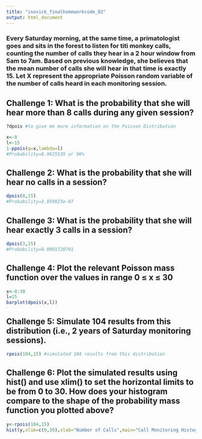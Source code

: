 ```yaml
---
title: "inovick_finalhomeworkcode_02"
output: html_document
---
```


### Every Saturday morning, at the same time, a primatologist goes and sits in the forest to listen for titi monkey calls, counting the number of calls they hear in a 2 hour window from 5am to 7am. Based on previous knowledge, she believes that the mean number of calls she will hear in that time is exactly 15. Let X represent the appropriate Poisson random variable of the number of calls heard in each monitoring session.

## Challenge 1: What is the probability that she will hear more than 8 calls during any given session?
```r
?dpois #to give me more information on the Poisson Distribution

x<-8
l<-15
1-ppois(q=x,lambda=l) 
#Probability=0.9625535 or 96%
```

## Challenge 2: What is the probability that she will hear no calls in a session?

```r
dpois(0,15)
#Probability=3.059023e-07
```
## Challenge 3: What is the probability that she will hear exactly 3 calls in a session?
```r
dpois(3,15)
#Probability=0.0001720701
```
## Challenge 4: Plot the relevant Poisson mass function over the values in range 0 ≤ x ≤ 30
```r
x<-0:30
l=15
barplot(dpois(x,l))
```
## Challenge 5: Simulate 104 results from this distribution (i.e., 2 years of Saturday monitoring sessions). 
```r
rpois(104,15) #simulated 104 results from this distribution
```
## Challenge 6: Plot the simulated results using hist() and use xlim() to set the horizontal limits to be from 0 to 30. How does your histogram compare to the shape of the probability mass function you plotted above?
```r
y<-rpois(104,15)
hist(y,xlim=c(0,30),xlab="Number of Calls",main="Call Monitoring Histogram",breaks=30,col="chartreuse")
```


